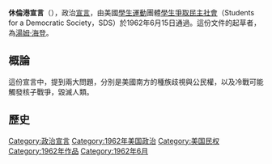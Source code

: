 '''休倫港宣言'''（{{lang-en|Port Huron Statement}}），政治[[宣言|宣言]]，由美國[[學生運動|學生運動]]團體[[學生爭取民主社會|學生爭取民主社會]]（Students for a Democratic Society，SDS）於1962年6月15日通過。這份文件的起草者，為[[湯姆·海登|湯姆·海登]]。

==概論==
這份宣言中，提到兩大問題，分別是美國南方的種族歧視與公民權，以及冷戰可能觸發核子戰爭，毀滅人類。

==歷史==

[[Category:政治宣言|Category:政治宣言]]
[[Category:1962年美国政治|Category:1962年美国政治]]
[[Category:美国民权|Category:美国民权]]
[[Category:1962年作品|Category:1962年作品]]
[[Category:1962年6月|Category:1962年6月]]